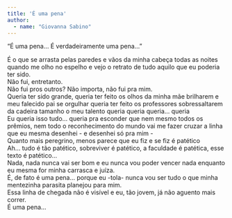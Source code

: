 ```yaml
---
title: 'É uma pena'
author: 
  - name: "Giovanna Sabino"
---
```


“É uma pena... É verdadeiramente uma pena...”

| É o que se arrasta pelas paredes e vãos da minha cabeça todas as noites quando me olho no espelho e vejo o retrato de tudo aquilo que eu poderia ter sido.
| Não fui, entretanto.
| Não fui pros outros? Não importa, não fui pra mim.
| Queria ter sido grande, queria ter feito os olhos da minha mãe brilharem e meu falecido pai se orgulhar queria ter feito os professores sobressaltarem da cadeira tamanho o meu talento queria queria queria... queria
| Eu queria isso tudo... queria pra esconder que nem mesmo todos os prêmios, nem todo o reconhecimento do mundo vai me fazer cruzar a linha que eu mesma desenhei - e desenhei só pra mim -
| Quanto mais peregrino, menos parece que eu fiz e se fiz é patético
| Ah... tudo é tão patético, sobreviver é patético, a faculdade é patética, esse texto é patético...
| Nada, nada nunca vai ser bom e eu nunca vou poder vencer nada enquanto eu mesma for minha carrasca e juíza.
| É, de fato é uma pena... porque eu -tola- nunca vou ser tudo o que minha mentezinha parasita planejou para mim.
| Essa linha de chegada não é visível e eu, tão jovem, já não aguento mais correr.
| É uma pena...

<a href="https://instagram.com/forlissies"><i class="bi bi-instagram"></i></a>

